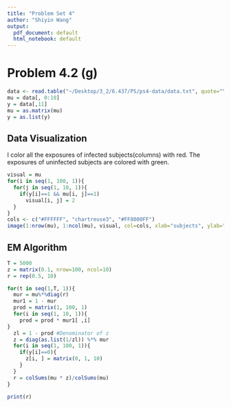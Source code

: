 ```yaml
---
title: "Problem Set 4"
author: "Shiyin Wang"
output:
  pdf_document: default
  html_notebook: default
---
```


# Problem 4.2 (g)

```r
data <- read.table("~/Desktop/3_2/6.437/PS/ps4-data/data.txt", quote="\"", comment.char="")
mu = data[, 0:10]
y = data[,11]
mu = as.matrix(mu)
y = as.list(y)
```

## Data Visualization

I color all the exposures of infected subjects(columns) with red. The exposures of uninfected subjects are colored with green.

```r
visual = mu
for(i in seq(1, 100, 1)){
  for(j in seq(1, 10, 1)){
    if(y[i]==1 && mu[i, j]==1)
      visual[i, j] = 2
  }
}
cols <- c("#FFFFFF", "chartreuse3", "#FF8000FF")
image(1:nrow(mu), 1:ncol(mu), visual, col=cols, xlab="subjects", ylab="time", main="Disease")
```

## EM Algorithm

```r

T = 5000
z = matrix(0.1, nrow=100, ncol=10)
r = rep(0.5, 10)

for(t in seq(1,T, 1)){
  mur = mu%*%diag(r)
  mur1 = 1 - mur
  prod = matrix(1, 100, 1)
  for(i in seq(1, 10, 1)){
    prod = prod * mur1[ ,i]
}
  zl = 1 - prod #Denominator of z
  z = diag(as.list(1/zl)) %*% mur
  for(i in seq(1, 100, 1)){
    if(y[i]==0){
      z[i, ] = matrix(0, 1, 10)
    }
  }
  r = colSums(mu * z)/colSums(mu)
}

print(r)

```
